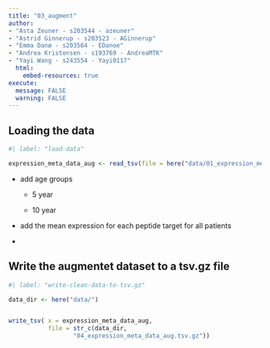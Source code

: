 ```yaml
---
title: "03_augment"
author:
- "Asta Zeuner - s203544 - azeuner"
- "Astrid Ginnerup - s203523 - AGinnerup"
- "Emma Danø - s203564 - EDanoe"
- "Andrea Kristensen - s193769 - AndreaMTK"
- "Yayi Wang - s243554 - Yayi0117"
  html: 
    embed-resources: true
execute: 
  message: FALSE
  warning: FALSE
---
```


## Loading the data

```r
#| label: "load-data" 

expression_meta_data_aug <- read_tsv(file = here("data/01_expression_meta_data_clean.tsv.gz"))


```

-   add age groups

    -   5 year

    -   10 year

-   add the mean expression for each peptide target for all patients

-   

## Write the augmentet dataset to a tsv.gz file

```r
#| label: "write-clean-data-to-tsv.gz"

data_dir <- here("data/")


write_tsv( x = expression_meta_data_aug,
           file = str_c(data_dir, 
                  "04_expression_meta_data_aug.tsv.gz"))


```
